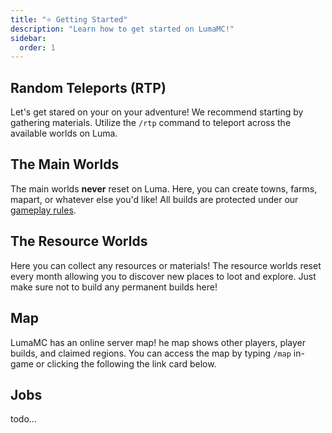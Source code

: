 ```yaml
---
title: "⭐ Getting Started"
description: "Learn how to get started on LumaMC!"
sidebar:
  order: 1
---
```



## Random Teleports (RTP)

Let's get stared on your on your adventure! We recommend starting by gathering materials. Utilize
the `/rtp` command to teleport across the available worlds on Luma.

<CenteredImage src={rtpMenu} alt="In-game RTP Menu" tailwind="w-72" />

## The Main Worlds

The main worlds **never** reset on Luma. Here, you can create towns, farms, mapart, or whatever else
you'd like! All builds are protected under our [gameplay rules](https://lumamc.net/rules).

## The Resource Worlds

Here you can collect any resources or materials! The resource worlds reset every month allowing you
to discover new places to loot and explore. Just make sure not to build any permanent builds here!

## Map

LumaMC has an online server map! he map shows other players, player builds, and claimed regions. You
can access the map by typing `/map` in-game or clicking the following the link card below.

<LinkCard
  title="View Luma's server map!"
  description="map.lumamc.net"
  href="https://map.lumamc.net"
/>

## Jobs

todo...
